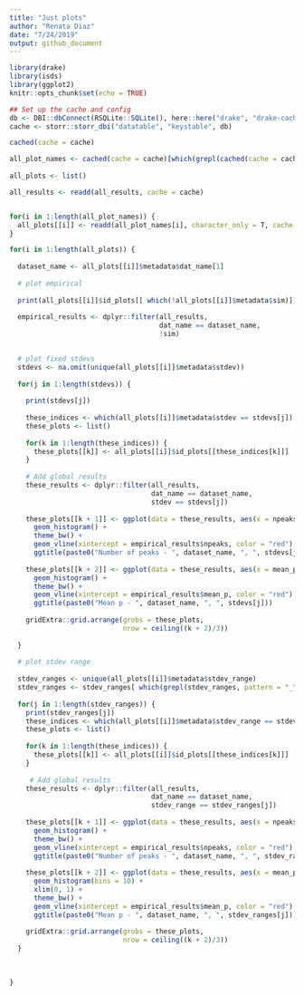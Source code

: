 ```yaml
---
title: "Just plots"
author: "Renata Diaz"
date: "7/24/2019"
output: github_document
---
```


```r
library(drake)
library(isds)
library(ggplot2)
knitr::opts_chunk$set(echo = TRUE)

## Set up the cache and config
db <- DBI::dbConnect(RSQLite::SQLite(), here::here("drake", "drake-cache.sqlite"))
cache <- storr::storr_dbi("datatable", "keystable", db)
```

```r

cached(cache = cache)

all_plot_names <- cached(cache = cache)[which(grepl(cached(cache = cache), pattern = "ids_plots"))]
                    
all_plots <- list()

all_results <- readd(all_results, cache = cache)


for(i in 1:length(all_plot_names)) {
  all_plots[[i]] <- readd(all_plot_names[i], character_only = T, cache = cache)
}

for(i in 1:length(all_plots)) {
  
  dataset_name <- all_plots[[i]]$metadata$dat_name[1]
  
  # plot empirical
  
  print(all_plots[[i]]$id_plots[[ which(!all_plots[[i]]$metadata$sim)]])
  
  empirical_results <- dplyr::filter(all_results,
                                     dat_name == dataset_name,
                                     !sim)

  
  # plot fixed stdevs
  stdevs <- na.omit(unique(all_plots[[i]]$metadata$stdev))
  
  for(j in 1:length(stdevs)) {
    
    print(stdevs[j])
    
    these_indices <- which(all_plots[[i]]$metadata$stdev == stdevs[j])
    these_plots <- list()
    
    for(k in 1:length(these_indices)) {
      these_plots[[k]] <- all_plots[[i]]$id_plots[[these_indices[k]]]
    }
    
    # Add global results
    these_results <- dplyr::filter(all_results,
                                   dat_name == dataset_name,
                                   stdev == stdevs[j])
    
    these_plots[[k + 1]] <- ggplot(data = these_results, aes(x = npeaks)) +
      geom_histogram() + 
      theme_bw() +
      geom_vline(xintercept = empirical_results$npeaks, color = "red") +
      ggtitle(paste0("Number of peaks - ", dataset_name, ", ", stdevs[j]))
    
    these_plots[[k + 2]] <- ggplot(data = these_results, aes(x = mean_p)) +
      geom_histogram() + 
      theme_bw() +
      geom_vline(xintercept = empirical_results$mean_p, color = "red") +
      ggtitle(paste0("Mean p - ", dataset_name, ", ", stdevs[j]))
    
    gridExtra::grid.arrange(grobs = these_plots,
                            nrow = ceiling((k + 2)/3))
    
  }
  
  # plot stdev range
  
  stdev_ranges <- unique(all_plots[[i]]$metadata$stdev_range)
  stdev_ranges <- stdev_ranges[ which(grepl(stdev_ranges, pattern = "_"))]
  
  for(j in 1:length(stdev_ranges)) {
    print(stdev_ranges[j])
    these_indices <- which(all_plots[[i]]$metadata$stdev_range == stdev_ranges[j])
    these_plots <- list()
    
    for(k in 1:length(these_indices)) {
      these_plots[[k]] <- all_plots[[i]]$id_plots[[these_indices[k]]]
    }
    
     # Add global results
    these_results <- dplyr::filter(all_results,
                                   dat_name == dataset_name,
                                   stdev_range == stdev_ranges[j])
    
    these_plots[[k + 1]] <- ggplot(data = these_results, aes(x = npeaks)) +
      geom_histogram() + 
      theme_bw() +
      geom_vline(xintercept = empirical_results$npeaks, color = "red") +
      ggtitle(paste0("Number of peaks - ", dataset_name, ", ", stdev_ranges[j]))
    
    these_plots[[k + 2]] <- ggplot(data = these_results, aes(x = mean_p)) +
      geom_histogram(bins = 10) + 
      xlim(0, 1) + 
      theme_bw() +
      geom_vline(xintercept = empirical_results$mean_p, color = "red") +
      ggtitle(paste0("Mean p - ", dataset_name, ", ", stdev_ranges[j]))
    
    gridExtra::grid.arrange(grobs = these_plots,
                            nrow = ceiling((k + 2)/3))
  }
  
  
  
}

```
